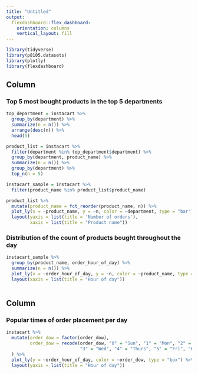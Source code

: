 ```yaml
---
title: "Untitled"
output: 
  flexdashboard::flex_dashboard:
    orientation: columns
    vertical_layout: fill
---
```


```r
library(tidyverse)
library(p8105.datasets)
library(plotly)
library(flexdashboard)
```

Column {data-width=600}
-----------------------------------------------------------------------

### Top 5 most bought products in the top 5 departments

```r
top_department = instacart %>%
  group_by(department) %>%
  summarize(n = n()) %>%
  arrange(desc(n)) %>%
  head(5)

product_list = instacart %>%
  filter(department %in% top_department$department) %>%
  group_by(department, product_name) %>%
  summarize(n = n()) %>%
  group_by(department) %>%
  top_n(n = 5)

instacart_sample = instacart %>%
  filter(product_name %in% product_list$product_name)

product_list %>%
  mutate(product_name = fct_reorder(product_name, n)) %>%
  plot_ly(x = ~product_name, y = ~n, color = ~department, type = "bar") %>%
  layout(yaxis = list(title = 'Number of orders'),
         xaxis = list(title = "Product name"))
```


### Distribution of the count of products bought throughout the day

```r
instacart_sample %>%
  group_by(product_name, order_hour_of_day) %>%
  summarize(n = n()) %>%
  plot_ly(x = ~order_hour_of_day, y = ~n, color = ~product_name, type = 'scatter', mode = 'lines') %>%
  layout(xaxis = list(title = "Hour of day"))
  
```


Column {data-width=350}
-----------------------------------------------------------------------



### Popular times of order placement per day

```r
instacart %>%
  mutate(order_dow = factor(order_dow),
         order_dow = recode(order_dow, "0" = "Sun", "1" = "Mon", "2" = "Tues", 
                            "3" = "Wed", "4" = "Thurs", "5" = "Fri", "6" = "Sat")
  ) %>%
  plot_ly(y = ~order_hour_of_day, color = ~order_dow, type = "box") %>%
  layout(yaxis = list(title = "Hour of day"))
```

